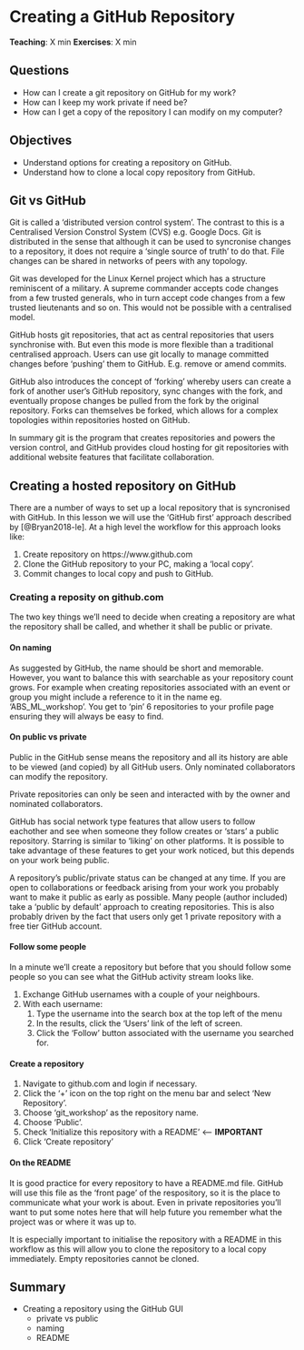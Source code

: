 # Creating a GitHub Repository

**Teaching**: X min
**Exercises**: X min

## Questions
* How can I create a git repository on GitHub for my work?
* How can I keep my work private if need be?
* How can I get a copy of the repository I can modify on my computer?

## Objectives
* Understand options for creating a repository on GitHub. 
* Understand how to clone a local copy repository from GitHub.

## Git vs GitHub

Git is called a 'distributed version control system'. The contrast to this is a
Centralised Version Constrol System (CVS) e.g. Google Docs. Git is distributed
in the sense that although it can be used to syncronise changes to a repository,
it does not require a 'single source of truth' to do that. File changes can be
shared in networks of peers with any topology.

Git was developed for the Linux Kernel project which has a structure reminiscent
of a military. A supreme commander accepts code changes from a few trusted
generals, who in turn accept code changes from a few trusted lieutenants and so
on. This would not be possible with a centralised model.

GitHub hosts git repositories, that act as central repositories that users
synchronise with. But even this mode is more flexible than a traditional
centralised approach. Users can use git locally to manage committed changes
before 'pushing' them to GitHub. E.g. remove or amend commits.

GitHub also introduces the concept of 'forking' whereby users can create a fork
of another user's GitHub repository, sync changes with the fork, and eventually propose
changes be pulled from the fork by the original repository. Forks can themselves
be forked, which allows for a complex topologies within repositories hosted on
GitHub.

In summary git is the program that creates repositories and powers the version
control, and GitHub provides cloud hosting for git repositories with additional
website features that facilitate collaboration.

## Creating a hosted repository on GitHub

There are a number of ways to set up a local repository that is syncronised with
GitHub. In this lesson we will use the 'GitHub first' approach described by
[@Bryan2018-le]. At a high level the workflow for this approach looks like:

1. Create repository on https://www.github.com
1. Clone the GitHub repository to your PC, making a 'local copy'.
1. Commit changes to local copy and push to GitHub.

### Creating a reposity on github.com

The two key things we'll need to decide when creating a repository are what the
repository shall be called, and whether it shall be public or private.

#### On naming
As suggested by GitHub, the name should be short and memorable. However, you
want to balance this with searchable as your repository count grows. For example
when creating repositories associated with an event or group you might include a
reference to it in the name eg. 'ABS_ML_workshop'. You get to 'pin' 6 repositories
to your profile page ensuring they will always be easy to find.

#### On public vs private
Public in the GitHub sense means the repository and all its history are able to
be viewed (and copied) by all GitHub users. Only nominated collaborators can
modify the repository.

Private repositories can only be seen and interacted with by the owner and
nominated collaborators.

GitHub has social network type features that allow users to follow eachother and
see when someone they follow creates or 'stars' a public repository. Starring is
similar to 'liking' on other platforms. It is possible to take advantage of
these features to get your work noticed, but this depends on your work being
public. 

A repository's public/private status can be changed at any time. If you are open
to collaborations or feedback arising from your work you probably want to make
it public as early as possible. Many people (author included) take a 'public by
default' approach to creating repositories. This is also probably driven by the
fact that users only get 1 private repository with a free tier GitHub account.

#### Follow some people {.exercise}
In a minute we'll create a repository but before that you should follow some
people so you can see what the GitHub activity stream looks like.

1. Exchange GitHub usernames with a couple of your neighbours.
1. With each username: 
    1. Type the username into the search box at the top left of the menu
    1. In the results, click the 'Users' link of the left of screen.
    1. Click the 'Follow' button associated with the username you searched for.

#### Create a repository {.exercise}

1. Navigate to github.com and login if necessary.
1. Click the '+' icon on the top right on the menu bar and select 'New Repository'.
1. Choose 'git_workshop' as the repository name.
1. Choose 'Public'.
1. Check 'Initialize this repository with a README' <-- **IMPORTANT**
1. Click 'Create repository'

#### On the README
It is good practice for every repository to have a README.md file. GitHub will
use this file as the 'front page' of the respository, so it is the place to
communicate what your work is about. Even in private repositories you'll want
to put some notes here that will help future you remember what the project was
or where it was up to.

It is especially important to initialise the repository with a README in this
workflow as this will allow you to clone the repository to a local copy
immediately. Empty repositories cannot be cloned.

## Summary

* Creating a repository using the GitHub GUI
  - private vs public
  - naming
  - README

```r

```
